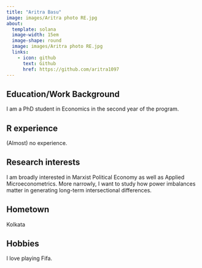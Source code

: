 ```yaml
---
title: "Aritra Basu"
image: images/Aritra photo RE.jpg
about:
  template: solana
  image-width: 15em
  image-shape: round
  image: images/Aritra photo RE.jpg
  links:
    - icon: github
      text: Github
      href: https://github.com/aritra1097
---
```




## Education/Work Background
I am a PhD student in Economics in the second year of the program. 

## R experience
(Almost) no experience.

## Research interests

I am broadly interested in Marxist Political Economy as well as Applied Microeconometrics. More narrowly, I want to study how power imbalances matter in generating long-term intersectional differences.

## Hometown
Kolkata

## Hobbies
I love playing Fifa.
